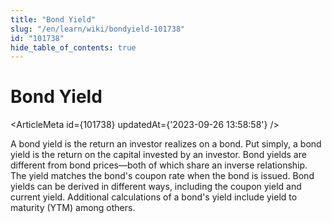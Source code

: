 ```yaml
---
title: "Bond Yield"
slug: "/en/learn/wiki/bondyield-101738"
id: "101738"
hide_table_of_contents: true
---
```



# Bond Yield

<ArticleMeta id={101738} updatedAt={'2023-09-26 13:58:58'} />
<div className='border-solid border-b border-t-0 my-4 border-[var(--ifm-color-gray-300)]' />

A bond yield is the return an investor realizes on a bond. Put simply, a bond yield is the return on the capital invested by an investor. Bond yields are different from bond prices—both of which share an inverse relationship. The yield matches the bond's coupon rate when the bond is issued. Bond yields can be derived in different ways, including the coupon yield and current yield. Additional calculations of a bond's yield include yield to maturity (YTM) among others.

